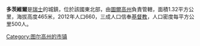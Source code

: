 '''多茨維爾'''是[[瑞士|瑞士]]的城鎮，位於該國東北部，由[[圖爾高州|圖爾高州]]負責管轄，面積1.32平方公里，海拔高度465米，2012年人口660，三成人口信奉[[基督教|基督教]]，人口密度每平方公里500人。

{{Switzerland-geo-stub}}
[[Category:图尔高州的市镇|Category:图尔高州的市镇]]